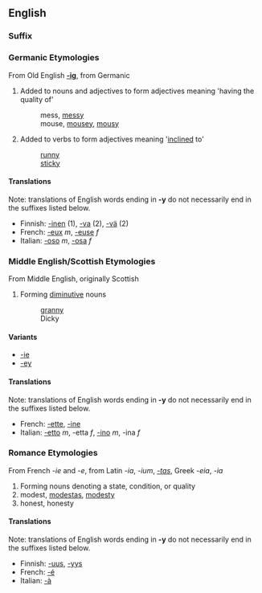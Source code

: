 ==English==
===Suffix===

===Germanic Etymologies===
From Old English '''[[-ig]]''', from Germanic

#Added to nouns and adjectives to form adjectives meaning 'having the quality of'
#: mess, [[messy]]
#: mouse, [[mousey]], [[mousy]]
#Added to verbs to form adjectives meaning '[[incline]]d to'
#: [[runny]]
#: [[sticky]]

====Translations====
Note: translations of English words ending in '''-y''' do not necessarily end in the suffixes listed below.

*Finnish: [[-inen]] (1), [[-va]] (2), [[-vä]] (2)
*French: [[-eux]] ''m'', [[-euse]] ''f''
*Italian: [[-oso]] ''m'', [[-osa]] ''f''

===Middle English/Scottish Etymologies===
From Middle English, originally Scottish

#Forming [[diminutive]] nouns
#: [[granny]]
#: Dicky

====Variants====
*[[-ie]]
*[[-ey]]

====Translations====
Note: translations of English words ending in '''-y''' do not necessarily end in the suffixes listed below.

*French: [[-ette]], [[-ine]]
*Italian: [[-etto]] ''m'', -etta ''f'', [[-ino]] ''m'', -ina ''f''

===Romance Etymologies===
From French ''-ie'' and ''-e'', from Latin ''-ia'', ''-ium'', ''[[-tas]]'', Greek ''-eia'', ''-ia''

#Forming nouns denoting a state, condition, or quality
# modest, [[modestas]], [[modesty]]  <!-- not a good example of -ia -->
# honest, honesty

====Translations====
Note: translations of English words ending in '''-y''' do not necessarily end in the suffixes listed below.

*Finnish: [[-uus]], [[-yys]]
*French: [[-é]]
*Italian: [[-à]]